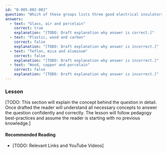 ```yaml
---
id: "B-005-002-002"
question: "Which of these groups lists three good electrical insulators?"
answers:
  - text: "Glass, air and porcelain"
    correct: true
    explanation: "[TODO: Draft explanation why answer is correct.]"
  - text: "Plastic, wood and carbon"
    correct: false
    explanation: "[TODO: Draft explanation why answer is incorrect.]"
  - text: "Teflon, mica and aluminum"
    correct: false
    explanation: "[TODO: Draft explanation why answer is incorrect.]"
  - text: "Wood, copper and porcelain"
    correct: false
    explanation: "[TODO: Draft explanation why answer is incorrect.]"
---
```


### Lesson

[TODO: This section will explain the concept behind the question in detail. Once drafted the reader will understand all necessary concepts to answer the question confidently and correctly. The lesson will follow pedagogy best-practices and assume the reader is starting with no previous knowledge.]

#### Recommended Reading

- [TODO: Relevant Links and YouTube Videos]
